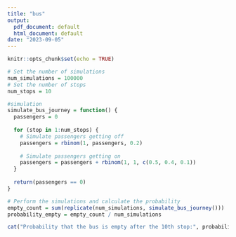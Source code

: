 ---
title: "bus"
output:
  pdf_document: default
  html_document: default
date: "2023-09-05"
---

```{r setup, include=FALSE}
knitr::opts_chunk$set(echo = TRUE)
```

```{r}
# Set the number of simulations
num_simulations = 100000
# Set the number of stops
num_stops = 10
```
```{r}

#simulation
simulate_bus_journey = function() {
  passengers = 0
  
  for (stop in 1:num_stops) {
    # Simulate passengers getting off
    passengers = rbinom(1, passengers, 0.2)
    
    # Simulate passengers getting on
    passengers = passengers + rbinom(1, 1, c(0.5, 0.4, 0.1))
  }
  
  return(passengers == 0)
}
```

```{r}
# Perform the simulations and calculate the probability
empty_count = sum(replicate(num_simulations, simulate_bus_journey()))
probability_empty = empty_count / num_simulations

cat("Probability that the bus is empty after the 10th stop:", probability_empty, "\n")

```

